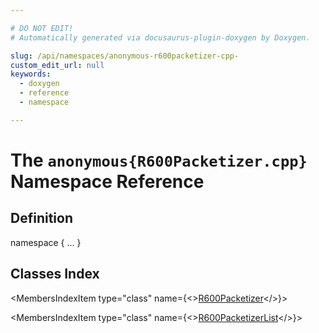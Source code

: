 ```yaml
---

# DO NOT EDIT!
# Automatically generated via docusaurus-plugin-doxygen by Doxygen.

slug: /api/namespaces/anonymous-r600packetizer-cpp-
custom_edit_url: null
keywords:
  - doxygen
  - reference
  - namespace

---
```





# The `anonymous{R600Packetizer.cpp}` Namespace Reference

<DoxygenPage pluginConfig={pluginConfig}>



## Definition

<CodeBlock>namespace &#123; ... &#125;</CodeBlock>

## Classes Index

<MembersIndex>

<MembersIndexItem
  type="class"
  name={<><a href="/docs/api/classes/anonymous-namespace-r600packetizer-cpp-/r600packetizer">R600Packetizer</a></>}>
</MembersIndexItem>

<MembersIndexItem
  type="class"
  name={<><a href="/docs/api/classes/anonymous-namespace-r600packetizer-cpp-/r600packetizerlist">R600PacketizerList</a></>}>
</MembersIndexItem>

</MembersIndex>


</DoxygenPage>
